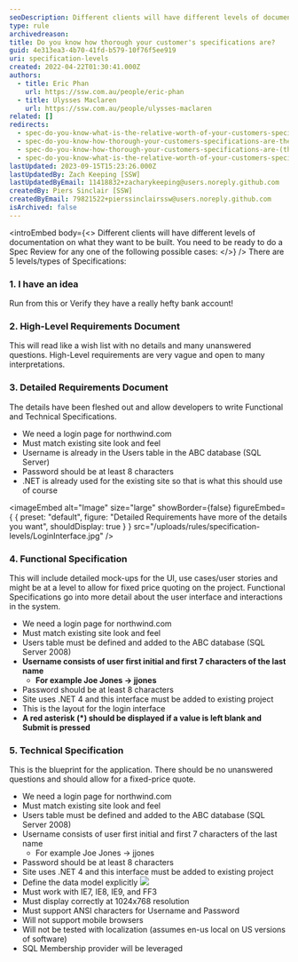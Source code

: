 ```yaml
---
seoDescription: Different clients will have different levels of documentation on what they want to be built. You need to be ready to do a Spec Review for any one of the following possible cases
type: rule
archivedreason:
title: Do you know how thorough your customer's specifications are?
guid: 4e313ea3-4b70-41fd-b579-10f76f5ee919
uri: specification-levels
created: 2022-04-22T01:30:41.000Z
authors:
  - title: Eric Phan
    url: https://ssw.com.au/people/eric-phan
  - title: Ulysses Maclaren
    url: https://ssw.com.au/people/ulysses-maclaren
related: []
redirects:
  - spec-do-you-know-what-is-the-relative-worth-of-your-customers-specifications-(there-are-5-levels)
  - spec-do-you-know-how-thorough-your-customers-specifications-are-there-are-5-levels
  - spec-do-you-know-how-thorough-your-customers-specifications-are-(there-are-5-levels)
  - spec-do-you-know-what-is-the-relative-worth-of-your-customers-specifications-there-are-5-levels
lastUpdated: 2023-09-15T15:23:26.000Z
lastUpdatedBy: Zach Keeping [SSW]
lastUpdatedByEmail: 11418832+zacharykeeping@users.noreply.github.com
createdBy: Piers Sinclair [SSW]
createdByEmail: 79821522+pierssinclairssw@users.noreply.github.com
isArchived: false
---
```


<introEmbed
  body={<>
Different clients will have different levels of documentation on what they want to be built. You need to be ready to do a Spec Review for any one of the following possible cases:
  </>}
/>
There are 5 levels/types of Specifications:

### 1. I have an idea

Run from this
or
Verify they have a really hefty bank account!

### 2. High-Level Requirements Document

This will read like a wish list with no details and many unanswered questions. High-Level requirements are very vague and open to many interpretations.

### 3. Detailed Requirements Document

The details have been fleshed out and allow developers to write Functional and Technical Specifications.

* We need a login page for northwind.com
* Must match existing site look and feel
* Username is already in the Users table in the ABC database (SQL Server)
* Password should be at least 8 characters
* .NET is already used for the existing site so that is what this should use of course


<imageEmbed
  alt="Image"
  size="large"
  showBorder={false}
  figureEmbed={ {
    preset: "default",
    figure: "Detailed Requirements have more of the details you want",
    shouldDisplay: true
  } }
  src="/uploads/rules/specification-levels/LoginInterface.jpg"
/>

### 4. Functional Specification

This will include detailed mock-ups for the UI, use cases/user stories and might be at a level to allow for fixed price quoting on the project. Functional Specifications go into more detail about the user interface and interactions in the system.

* We need a login page for northwind.com
* Must match existing site look and feel
* Users table must be defined and added to the ABC database (SQL Server 2008)
* **Username consists of user first initial and first 7 characters of the last name**
  * **For example Joe Jones -&gt; jjones**
* Password should be at least 8 characters
* Site uses .NET 4 and this interface must be added to existing project
* This is the layout for the login interface
* **A red asterisk (\*) should be displayed if a value is left blank and Submit is pressed**

### 5. Technical Specification

This is the blueprint for the application. There should be no unanswered questions and should allow for a fixed-price quote.

* We need a login page for northwind.com
* Must match existing site look and feel
* Users table must be defined and added to the ABC database (SQL Server 2008)
* Username consists of user first initial and first 7 characters of the last name
  * For example Joe Jones -&gt; jjones
* Password should be at least 8 characters
* Site uses .NET 4 and this interface must be added to existing project
* Define the data model explicitly
  ![](/uploads/rules/specification-levels/Table.jpg)
* Must work with IE7, IE8, IE9, and FF3
* Must display correctly at 1024x768 resolution
* Must support ANSI characters for Username and Password
* Will not support mobile browsers
* Will not be tested with localization (assumes en-us local on US versions of software)
* SQL Membership provider will be leveraged

